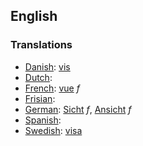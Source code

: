 ==English==

===Translations===

*[[Danish]]: [[vis]]
*[[Dutch]]: [[]]
*[[French]]: [[vue]] ''f''
*[[Frisian]]: [[]]
*[[German]]: [[Sicht]] ''f'', [[Ansicht]] ''f''
*[[Spanish]]: [[]]
*[[Swedish]]: [[visa]]